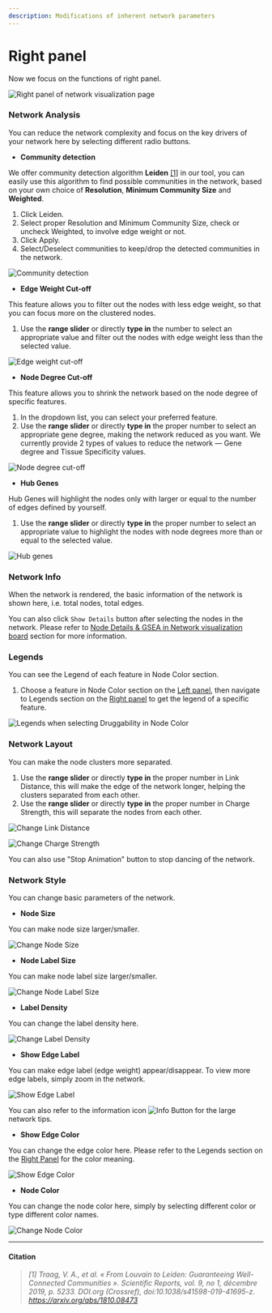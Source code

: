 ```yaml
---
description: Modifications of inherent network parameters
---
```


# Right panel

Now we focus on the functions of right panel.

![Right panel of network visualization page](../../../public/image/docs/right-panel.png)

### Network Analysis

You can reduce the network complexity and focus on the key drivers of your network here by selecting different radio buttons.

* **Community detection**

We offer community detection algorithm **Leiden** [\[1\]](right-panel.mdx#citation) in our tool, you can easily use this algorithm to find possible communities in the network, based on your own choice of **Resolution**, **Minimum Community Size** and **Weighted**.

1. Click Leiden.
2. Select proper Resolution and Minimum Community Size, check or uncheck Weighted, to involve edge weight or not.
3. Click Apply.
4. Select/Deselect communities to keep/drop the detected communities in the network.

![Community detection](../../../public/image/docs/community-detection.png)

* **Edge Weight Cut-off**

This feature allows you to filter out the nodes with less edge weight, so that you can focus more on the clustered nodes.

1. Use the **range slider** or directly **type in** the number to select an appropriate value and filter out the nodes with edge weight less than the selected value.

![Edge weight cut-off](../../../public/image/docs/edge-weight-cut-off.png)

* **Node Degree Cut-off**

This feature allows you to shrink the network based on the node degree of specific features.

1. In the dropdown list, you can select your preferred feature.
2. Use the **range slider** or directly **type in** the proper number to select an appropriate gene degree, making the network reduced as you want. We currently provide 2 types of values to reduce the network — Gene degree and Tissue Specificity values.

![Node degree cut-off](../../../public/image/docs/node-degree-cut-off.png)

* **Hub Genes**

Hub Genes will highlight the nodes only with larger or equal to the number of edges defined by yourself.&#x20;

1. Use the **range slider** or directly **type in** the proper number to select an appropriate value to highlight the nodes with node degrees more than or equal to the selected value.

![Hub genes](../../../public/image/docs/hub-genes.png)

### Network Info

When the network is rendered, the basic information of the network is shown here, i.e. total nodes, total edges.

You can also click `Show Details` button after selecting the nodes in the network. Please refer to [Node Details & GSEA in Network visualization board](network-visualization-board.mdx#node-details--gsea) section for more information.

### Legends

You can see the Legend of each feature in Node Color section.

1. Choose a feature in Node Color section on the [Left panel](left-panel.mdx), then navigate to Legends section on the [Right panel](right-panel.mdx) to get the legend of a specific feature.

![Legends when selecting Druggability in Node Color](../../../public/image/docs/legends-in-druggability.png)

### Network Layout

You can make the node clusters more separated.

1. Use the **range slider** or directly **type in** the proper number in Link Distance, this will make the edge of the network longer, helping the clusters separated from each other.
2. Use the **range slider** or directly **type in** the proper number in Charge Strength, this will separate the nodes from each other.

![Change Link Distance](../../../public/image/docs/change-link-distance.png)

![Change Charge Strength](../../../public/image/docs/change-charge-strength.png)

You can also use "Stop Animation" button to stop dancing of the network.

### Network Style

You can change basic parameters of the network.

* **Node Size**

You can make node size larger/smaller.

![Change Node Size](../../../public/image/docs/change-node-size.png)

* **Node Label Size**

You can make node label size larger/smaller.

![Change Node Label Size](../../../public/image/docs/change-node-label-size.png)

* **Label Density**

You can change the label density here.

![Change Label Density](../../../public/image/docs/change-label-density.png)

* **Show Edge Label**

You can make edge label (edge weight) appear/disappear. To view more edge labels, simply zoom in the network.

![Show Edge Label](../../../public/image/docs/show-edge-label.png)

You can also refer to the information icon <Image width={30} height={30} src="/image/docs/info-tooltip.png" alt="Info Button" className="inline aspect-square"/> for the large network tips.

* **Show Edge Color**

You can change the edge color here. Please refer to the Legends section on the [Right Panel](right-panel.md) for the color meaning.

![Show Edge Color](../../../public/image/docs/show-edge-color.png)

* **Node Color**

You can change the node color here, simply by selecting different color or type different color names.

![Change Node Color](../../../public/image/docs/change-node-color.png)

***

#### Citation

> _\[1] Traag, V. A., et al. « From Louvain to Leiden: Guaranteeing Well-Connected Communities ». Scientific Reports, vol. 9, no 1, décembre 2019, p. 5233. DOI.org (Crossref), doi:10.1038/s41598-019-41695-z. https://arxiv.org/abs/1810.08473_
